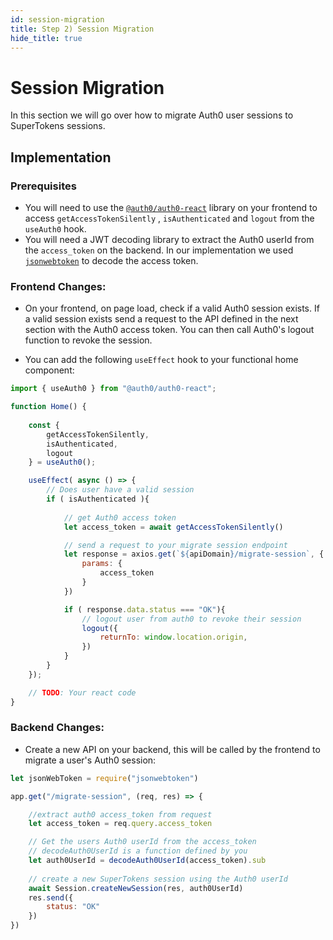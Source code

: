 ```yaml
---
id: session-migration
title: Step 2) Session Migration
hide_title: true
---
```


# Session Migration

In this section we will go over how to migrate Auth0 user sessions to SuperTokens sessions.

## Implementation

### Prerequisites
- You will need to use the [`@auth0/auth0-react`](https://www.npmjs.com/package/@auth0/auth0-react) library on your frontend to access `getAccessTokenSilently` , `isAuthenticated` and `logout` from the `useAuth0` hook.
- You will need a JWT decoding library to extract the Auth0 userId from the `access_token` on the backend. In our implementation we used [`jsonwebtoken`](https://www.npmjs.com/package/jsonwebtoken) to decode the access token.

### Frontend Changes:

- On your frontend, on page load, check if a valid Auth0 session exists. If a valid session exists send a request to the API defined in the next section with the Auth0 access token. You can then call Auth0's logout function to revoke the session.

- You can add the following `useEffect` hook to your functional home component:

```jsx title="Reactjs"
import { useAuth0 } from "@auth0/auth0-react";

function Home() {
    
    const {
        getAccessTokenSilently,
        isAuthenticated,
        logout
    } = useAuth0();

    useEffect( async () => {
        // Does user have a valid session
        if ( isAuthenticated ){
            
            // get Auth0 access token
            let access_token = await getAccessTokenSilently()

            // send a request to your migrate session endpoint
            let response = axios.get(`${apiDomain}/migrate-session`, {
                params: {
                    access_token
                }
            })

            if ( response.data.status === "OK"){
                // logout user from auth0 to revoke their session
                logout({
                    returnTo: window.location.origin,
                })
            }
        }
    });

    // TODO: Your react code
}

```


### Backend Changes:

- Create a new API on your backend, this will be called by the frontend to migrate a user's Auth0 session:

```jsx title="Nodejs"
let jsonWebToken = require("jsonwebtoken")

app.get("/migrate-session", (req, res) => {

    //extract auth0 access_token from request
    let access_token = req.query.access_token

    // Get the users Auth0 userId from the access_token
    // decodeAuth0UserId is a function defined by you
    let auth0UserId = decodeAuth0UserId(access_token).sub
        
    // create a new SuperTokens session using the Auth0 userId
    await Session.createNewSession(res, auth0UserId)
    res.send({
        status: "OK"
    })
})
```
